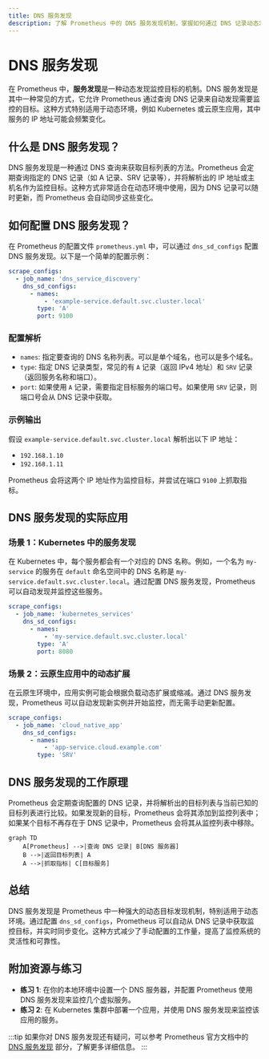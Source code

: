 ```yaml
---
title: DNS 服务发现
description: 了解 Prometheus 中的 DNS 服务发现机制，掌握如何通过 DNS 记录动态发现监控目标。
---
```


# DNS 服务发现

在 Prometheus 中，**服务发现**是一种动态发现监控目标的机制。DNS 服务发现是其中一种常见的方式，它允许 Prometheus 通过查询 DNS 记录来自动发现需要监控的目标。这种方式特别适用于动态环境，例如 Kubernetes 或云原生应用，其中服务的 IP 地址可能会频繁变化。

## 什么是 DNS 服务发现？

DNS 服务发现是一种通过 DNS 查询来获取目标列表的方法。Prometheus 会定期查询指定的 DNS 记录（如 A 记录、SRV 记录等），并将解析出的 IP 地址或主机名作为监控目标。这种方式非常适合在动态环境中使用，因为 DNS 记录可以随时更新，而 Prometheus 会自动同步这些变化。

## 如何配置 DNS 服务发现？

在 Prometheus 的配置文件 `prometheus.yml` 中，可以通过 `dns_sd_configs` 配置 DNS 服务发现。以下是一个简单的配置示例：

```yaml
scrape_configs:
  - job_name: 'dns_service_discovery'
    dns_sd_configs:
      - names:
          - 'example-service.default.svc.cluster.local'
        type: 'A'
        port: 9100
```

### 配置解析

- `names`: 指定要查询的 DNS 名称列表。可以是单个域名，也可以是多个域名。
- `type`: 指定 DNS 记录类型，常见的有 `A` 记录（返回 IPv4 地址）和 `SRV` 记录（返回服务名称和端口）。
- `port`: 如果使用 `A` 记录，需要指定目标服务的端口号。如果使用 `SRV` 记录，则端口号会从 DNS 记录中获取。

### 示例输出

假设 `example-service.default.svc.cluster.local` 解析出以下 IP 地址：

- `192.168.1.10`
- `192.168.1.11`

Prometheus 会将这两个 IP 地址作为监控目标，并尝试在端口 `9100` 上抓取指标。

## DNS 服务发现的实际应用

### 场景 1：Kubernetes 中的服务发现

在 Kubernetes 中，每个服务都会有一个对应的 DNS 名称。例如，一个名为 `my-service` 的服务在 `default` 命名空间中的 DNS 名称是 `my-service.default.svc.cluster.local`。通过配置 DNS 服务发现，Prometheus 可以自动发现并监控这些服务。

```yaml
scrape_configs:
  - job_name: 'kubernetes_services'
    dns_sd_configs:
      - names:
          - 'my-service.default.svc.cluster.local'
        type: 'A'
        port: 8080
```

### 场景 2：云原生应用中的动态扩展

在云原生环境中，应用实例可能会根据负载动态扩展或缩减。通过 DNS 服务发现，Prometheus 可以自动发现新实例并开始监控，而无需手动更新配置。

```yaml
scrape_configs:
  - job_name: 'cloud_native_app'
    dns_sd_configs:
      - names:
          - 'app-service.cloud.example.com'
        type: 'SRV'
```

## DNS 服务发现的工作原理

Prometheus 会定期查询配置的 DNS 记录，并将解析出的目标列表与当前已知的目标列表进行比较。如果发现新的目标，Prometheus 会将其添加到监控列表中；如果某个目标不再存在于 DNS 记录中，Prometheus 会将其从监控列表中移除。

```mermaid
graph TD
    A[Prometheus] -->|查询 DNS 记录| B[DNS 服务器]
    B -->|返回目标列表| A
    A -->|抓取指标| C[目标服务]
```

## 总结

DNS 服务发现是 Prometheus 中一种强大的动态目标发现机制，特别适用于动态环境。通过配置 `dns_sd_configs`，Prometheus 可以自动从 DNS 记录中获取监控目标，并实时同步变化。这种方式减少了手动配置的工作量，提高了监控系统的灵活性和可靠性。

## 附加资源与练习

- **练习 1**: 在你的本地环境中设置一个 DNS 服务器，并配置 Prometheus 使用 DNS 服务发现来监控几个虚拟服务。
- **练习 2**: 在 Kubernetes 集群中部署一个应用，并使用 DNS 服务发现来监控该应用的服务。

:::tip
如果你对 DNS 服务发现还有疑问，可以参考 Prometheus 官方文档中的 [DNS 服务发现](https://prometheus.io/docs/prometheus/latest/configuration/configuration/#dns_sd_config) 部分，了解更多详细信息。
:::